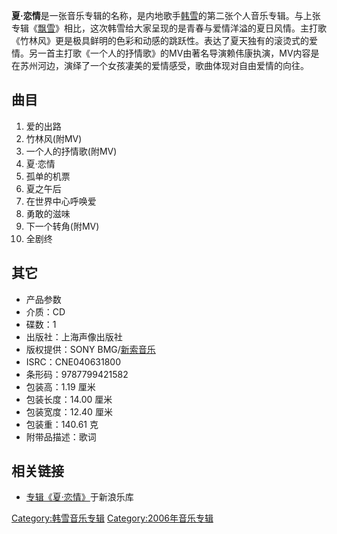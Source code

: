 {{Infobox Album  
| Name        = 夏·恋情
| Type        = 专辑
| Artist      = [[韩雪|韩雪]]
| Cover       = Xialianqing2006.jpg
| Released    = 2006年3月27日
| Recorded    = 
| Genre       = [[华语流行音乐|华语流行音乐]]
| Length      = 
| Label       = [[索尼音乐|索尼音乐]]
| Producer    = 
| Reviews     = 
| Last album  = [[飘雪_(韓雪專輯)|飘雪]]<br/>(2004) </small>
| This album  = '''夏·恋情'''<br />(2006)
| Next album  = [[狂想的旅程|狂想的旅程]]<br/>(2007) </small>
}}

'''夏·恋情'''是一张音乐专辑的名称，是内地歌手[[韩雪|韩雪]]的第二张个人音乐专辑。与上张专辑《[[飘雪_(韓雪專輯)|飘雪]]》相比，这次韩雪给大家呈现的是青春与爱情洋溢的夏日风情。主打歌《竹林风》更是极具鲜明的色彩和动感的跳跃性。表达了夏天独有的滚烫式的爱情。另一首主打歌《一个人的抒情歌》的MV由著名导演赖伟康执演，MV内容是在苏州河边，演绎了一个女孩凄美的爱情感受，歌曲体现对自由爱情的向往。

==曲目==
# 爱的出路
# 竹林风(附MV)
# 一个人的抒情歌(附MV)
# 夏·恋情
# 孤单的机票
# 夏之午后
# 在世界中心呼唤爱
# 勇敢的滋味
# 下一个转角(附MV)
# 全剧终
==其它==
*产品参数
*介质：CD
*碟数：1
*出版社：上海声像出版社
*版权提供：SONY BMG/[[新索音乐|新索音乐]]
*ISRC：CNE040631800
*条形码：9787799421582
*包装高：1.19 厘米
*包装长度：14.00 厘米
*包装宽度：12.40 厘米
*包装重：140.61 克
*附带品描述：歌词

==相关链接 ==
* [https://web.archive.org/web/20111124114351/http://music.sina.com.cn/yueku/a/8194.html 专辑《夏·恋情》]于新浪乐库

{{韩雪}}
[[Category:韩雪音乐专辑|Category:韩雪音乐专辑]]
[[Category:2006年音乐专辑|Category:2006年音乐专辑]]
